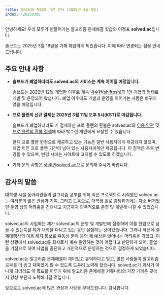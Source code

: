 ```yaml
---
title: 솔브드의 폐업에 따른 안내 (2025년 3월 5일)
index: -20250305
---
```


안녕하세요! 우리 모두가 만들어가는 알고리즘 문제해결 학습의 이정표 **solved.ac**입니다.

솔브드는 2025년 3월 18일을 기해 폐업하게 되었습니다. 이에 따라 변경되는 점을 안내드립니다.

## 주요 안내 사항

- **솔브드가 폐업하더라도 solved.ac의 서비스는 계속 이어질 예정입니다.**

  솔브드는 2022년 12월 개업한 이후로 계속 [박수현(shiftpsh)](https://shiftpsh.com)의 1인 기업의 형태로 개발 및 운영되어 왔습니다. 폐업 이후에도 개발과 운영을 이어가는 사람은 바뀌지 않을 예정입니다.

- **프로 플랜의 신규 결제는 2025년 3월 11일 오후 5시(KST)로 마감됩니다.**

  솔브드가 폐업하더라도 기 결제하신 프로 플랜의 환불은 solved.ac의 [이용 약관](https://solved.ac/tos) 및 [프로 플랜의 환불 정책](https://solved.ac/pro)에 따라 박수현 개인에게 요청할 수 있습니다.

  현재 프로 플랜 한정으로 제공하고 있는 기능은 일반 사용자에게 제공되지 않으며, 폐업 이전 프로 플랜 기간이 남아 있는 사용자에게만 제공됩니다. 이 정책은 추후 변경될 수 있으며, 변경 시에는 사이트에 고지할 수 있도록 하겠습니다.

- 기타 문의 사항은 [shift@solved.ac](mailto:shift@solved.ac)으로 문의해 주시기 바랍니다.

## 감사의 말씀

대학생 시절 동아리원들의 알고리즘 공부를 위해 작은 프로젝트로 시작했던 solved.ac는 여러분의 많은 관심과 기여, 그리고 도움으로, 대학생 홀로 감당하기에는 다소 버거웠던 운영 상의 어려움을 견뎌내고 지금까지 의욕적으로 운영 및 개발해 나갈 수 있었습니다.

solved.ac의 사업화는 제가 solved.ac의 운영 및 개발만에 집중하며 이를 전업으로 삼을 수 있는지를 제가 대학을 다니고 있는 동안 실험하는 것이었습니다. 그러나 작년에 결제대행사의 이용 해지 통보로 유동성 문제 등의 제 예상을 벗어나는 어려움을 겪었고, 이런 상황에서 solved.ac를 회사로서 계속 운영하는 것이 어렵다고 판단하게 되어, 졸업을 기점으로 하여 사업을 중단하고 개인적으로 운영하는 것으로 결정하게 되었습니다.

solved.ac는 알고리즘 문제해결이 재미있고 유익하다고 믿고, 많은 사람들이 알고리즘 공부를 더 쉽고 재미있게 할 수 있도록 도우려 노력해 왔습니다. solved.ac가 회사가 아니게 되더라도 이 목표를 이루기 위해 알고리즘 문제해결 커뮤니티의 가장 가까운 곳에서 항상 부단히 노력해나갈 것입니다.

앞으로도 solved.ac에 많은 관심과 사랑을 부탁드립니다. 감사합니다.
